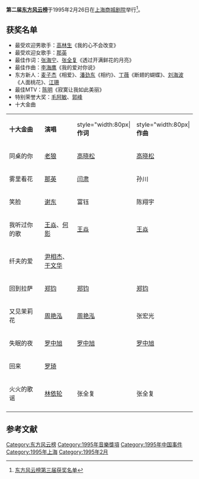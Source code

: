 '''第二届[[东方风云榜|东方风云榜]]'''于1995年2月26日在[[上海商城剧院|上海商城剧院]]举行<ref>[http://ent.sina.com.cn/2004-02-17/1145305073.html 东方风云榜第三届获奖名单]</ref>。

== 获奖名单 ==
* 最受欢迎男歌手：[[高林生|高林生]]《我的心不会改变》
* 最受欢迎女歌手：[[那英|那英]]
* 最佳作词：[[张海宁|张海宁]]、[[张全复|张全复]]《透过开满鲜花的月亮》
* 最佳作曲：[[李海鹰_(作曲家)|李海鹰]]《我的爱对你说》
* 东方新人：[[麦子杰|麦子杰]]《相爱》、[[潘劲东|潘劲东]]《相约》、[[丁薇|丁薇]]《断翅的蝴蝶》、[[刘海波|刘海波]]《人面桃花》、[[江珊|江珊]]
* 最佳MTV：[[陳明_（歌手）|陈明]]《寂寞让我如此美丽》
* 特别荣誉大奖：[[毛阿敏|毛阿敏]]、[[郭峰|郭峰]]
* 十大金曲
{|class="wikitable"
|- style="background:white; color:black" align=center
|style="width:140px"|'''十大金曲'''||style="width:110px"|'''演唱'''||style="width:80px|'''作词'''||style="width:80px|'''作曲'''
|-
|同桌的你||[[老狼|老狼]]||[[高晓松|高晓松]]||[[高晓松|高晓松]]
|-
|雾里看花||[[那英|那英]]||[[闫肃|闫肃]]||孙川
|-
|笑脸||[[谢东|谢东]]||富钰||陈翔宇
|-
|我听过你的歌||[[王焱|王焱]]、[[何影_(歌手)|何影]]||[[王焱|王焱]]||[[王焱|王焱]]
|-
|纤夫的爱||[[尹相杰|尹相杰]]、[[于文华|于文华]]|| ||
|-
|回到拉萨||[[郑钧|郑钧]]||[[郑钧|郑钧]]||[[郑钧|郑钧]]
|-
|又见茉莉花||[[周艳泓|周艳泓]]||[[周艳泓|周艳泓]]||张宏光
|-
|失眠的夜||[[罗中旭|罗中旭]]||[[罗中旭|罗中旭]]||[[罗中旭|罗中旭]]
|-
|回来||[[罗琦|罗琦]]|| ||
|-
|火火的歌谣||[[林依轮|林依轮]]||张全复||张全复
|-
|}

== 参考文献 ==
{{reflist}}

{{东方风云榜}}

[[Category:东方风云榜|Category:东方风云榜]]
[[Category:1995年音樂獎項|Category:1995年音樂獎項]]
[[Category:1995年中国事件|Category:1995年中国事件]]
[[Category:1995年上海|Category:1995年上海]]
[[Category:1995年2月|Category:1995年2月]]